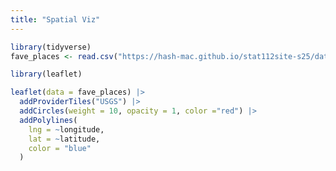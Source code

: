 ```yaml
---
title: "Spatial Viz"
---
```


```r
library(tidyverse)
fave_places <- read.csv("https://hash-mac.github.io/stat112site-s25/data/our_fave_places.csv")
```
```r
library(leaflet)
```
```r
leaflet(data = fave_places) |>
  addProviderTiles("USGS") |>
  addCircles(weight = 10, opacity = 1, color ="red") |>
  addPolylines(
    lng = ~longitude,
    lat = ~latitude,
    color = "blue"
  )
```



